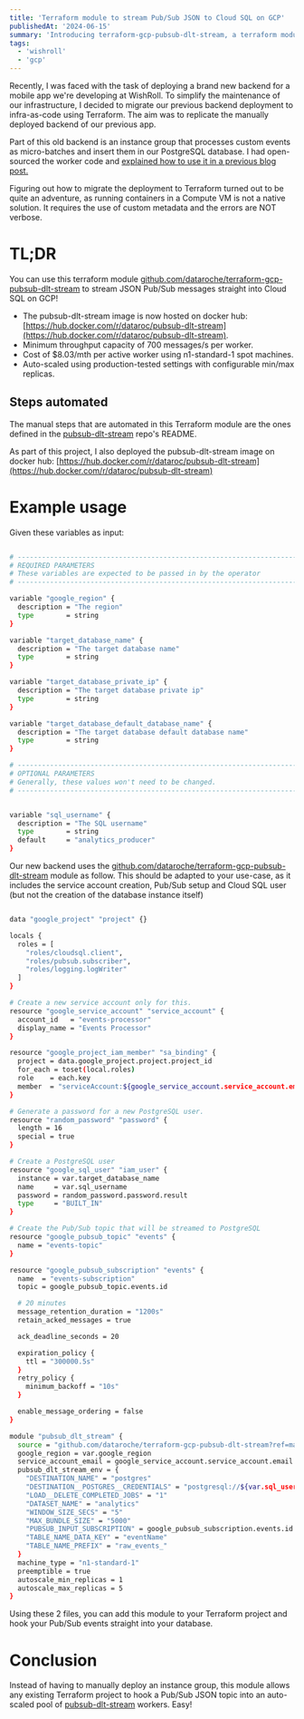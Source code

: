 ```yaml
---
title: 'Terraform module to stream Pub/Sub JSON to Cloud SQL on GCP'
publishedAt: '2024-06-15'
summary: 'Introducing terraform-gcp-pubsub-dlt-stream, a terraform module to deploy an instance group to stream JSON events from Pub/Sub to Cloud SQL on GCP.'
tags: 
  - 'wishroll'
  - 'gcp'
---
```


Recently, I was faced with the task of deploying a brand new backend for a mobile app
we're developing at WishRoll. To simplify the maintenance of our infrastructure, I
decided to migrate our previous backend deployment to infra-as-code using Terraform. The
aim was to replicate the manually deployed backend of our previous app.

Part of this old backend is an instance group that processes custom events as
micro-batches and insert them in our PostgreSQL database. I had open-sourced the worker
code and [explained how to use it in a previous blog
post.](/blog/streaming-pubsub-json-to-cloud-sql-postgresql-on-gcp)

Figuring out how to migrate the deployment to Terraform turned out to be quite an
adventure, as running containers in a Compute VM is not a native solution. It requires
the use of custom metadata and the errors are NOT verbose.

# TL;DR

You can use this terraform module
[github.com/dataroche/terraform-gcp-pubsub-dlt-stream](https://github.com/dataroche/terraform-gcp-pubsub-dlt-stream)
to stream JSON Pub/Sub messages straight into Cloud SQL on GCP!

- The pubsub-dlt-stream image is now hosted on docker hub:
  [https://hub.docker.com/r/dataroc/pubsub-dlt-stream](https://hub.docker.com/r/dataroc/pubsub-dlt-stream).
- Minimum throughput capacity of 700 messages/s per worker.
- Cost of $8.03/mth per active worker using n1-standard-1 spot machines.
- Auto-scaled using production-tested settings with configurable min/max replicas.

## Steps automated

The manual steps that are automated in this Terraform module are the ones defined in the
[pubsub-dlt-stream](https://github.com/dataroche/pubsub-dlt-stream) repo's README.

As part of this project, I also deployed the pubsub-dlt-stream image on docker hub:
[https://hub.docker.com/r/dataroc/pubsub-dlt-stream](https://hub.docker.com/r/dataroc/pubsub-dlt-stream)

# Example usage

Given these variables as input:

```sh

# ---------------------------------------------------------------------------------------------------------------------
# REQUIRED PARAMETERS
# These variables are expected to be passed in by the operator
# ---------------------------------------------------------------------------------------------------------------------

variable "google_region" {
  description = "The region"
  type        = string
}

variable "target_database_name" {
  description = "The target database name"
  type        = string
}

variable "target_database_private_ip" {
  description = "The target database private ip"
  type        = string
}

variable "target_database_default_database_name" {
  description = "The target database default database name"
  type        = string
}

# ---------------------------------------------------------------------------------------------------------------------
# OPTIONAL PARAMETERS
# Generally, these values won't need to be changed.
# ---------------------------------------------------------------------------------------------------------------------


variable "sql_username" {
  description = "The SQL username"
  type        = string
  default     = "analytics_producer"
}

```
Our new backend uses the
[github.com/dataroche/terraform-gcp-pubsub-dlt-stream](https://github.com/dataroche/terraform-gcp-pubsub-dlt-stream)
module as follow. This should be adapted to your use-case, as it includes the service
account creation, Pub/Sub setup and Cloud SQL user (but not the creation of the database
instance itself)

```sh

data "google_project" "project" {}

locals {
  roles = [
    "roles/cloudsql.client", 
    "roles/pubsub.subscriber", 
    "roles/logging.logWriter"
  ]
}

# Create a new service account only for this.
resource "google_service_account" "service_account" {
  account_id   = "events-processor"
  display_name = "Events Processor"
}

resource "google_project_iam_member" "sa_binding" {
  project = data.google_project.project.project_id
  for_each = toset(local.roles)
  role    = each.key
  member  = "serviceAccount:${google_service_account.service_account.email}"
}

# Generate a password for a new PostgreSQL user.
resource "random_password" "password" {
  length = 16
  special = true
}

# Create a PostgreSQL user
resource "google_sql_user" "iam_user" {
  instance = var.target_database_name
  name     = var.sql_username
  password = random_password.password.result
  type     = "BUILT_IN"
}

# Create the Pub/Sub topic that will be streamed to PostgreSQL
resource "google_pubsub_topic" "events" {
  name = "events-topic"
}

resource "google_pubsub_subscription" "events" {
  name  = "events-subscription"
  topic = google_pubsub_topic.events.id

  # 20 minutes
  message_retention_duration = "1200s"
  retain_acked_messages = true

  ack_deadline_seconds = 20

  expiration_policy {
    ttl = "300000.5s"
  }
  retry_policy {
    minimum_backoff = "10s"
  }

  enable_message_ordering = false
}

module "pubsub_dlt_stream" {
  source = "github.com/dataroche/terraform-gcp-pubsub-dlt-stream?ref=master"
  google_region = var.google_region
  service_account_email = google_service_account.service_account.email
  pubsub_dlt_stream_env = {
    "DESTINATION_NAME" = "postgres"
    "DESTINATION__POSTGRES__CREDENTIALS" = "postgresql://${var.sql_username}:${random_password.password.result}@${var.target_database_private_ip}:5432/${var.target_database_default_database_name}"
    "LOAD__DELETE_COMPLETED_JOBS" = "1"
    "DATASET_NAME" = "analytics"
    "WINDOW_SIZE_SECS" = "5"
    "MAX_BUNDLE_SIZE" = "5000"
    "PUBSUB_INPUT_SUBSCRIPTION" = google_pubsub_subscription.events.id
    "TABLE_NAME_DATA_KEY" = "eventName"
    "TABLE_NAME_PREFIX" = "raw_events_"
  }
  machine_type = "n1-standard-1"
  preemptible = true
  autoscale_min_replicas = 1
  autoscale_max_replicas = 5
}

```

Using these 2 files, you can add this module to your Terraform project and hook your
Pub/Sub events straight into your database.

# Conclusion

Instead of having to manually deploy an instance group, this module allows any existing
Terraform project to hook a Pub/Sub JSON topic into an auto-scaled pool of
[pubsub-dlt-stream](https://github.com/dataroche/pubsub-dlt-stream) workers. Easy!